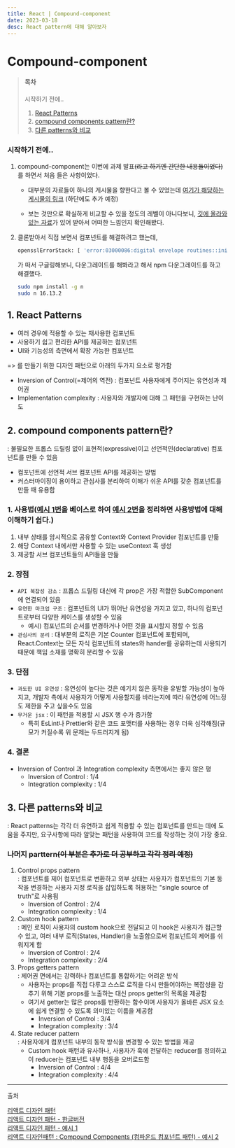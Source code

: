 ```yaml
---
title: React | Compound-component
date: 2023-03-18
desc: React pattern에 대해 알아보자
---
```


# Compound-component

> #### 목차 <br/>
>
> 시작하기 전에..
>
> 1. [React Patterns](#1-react-patterns)
> 2. [compound components pattern란?](#2-compound-components-pattern란)
> 3. [다른 patterns와 비교](#3-다른-patterns와-비교)

### 시작하기 전에..

1. compound-component는 이번에 과제 발표~~(라고 하기엔 간단한 내용들이었다)~~를 하면서 처음 들은 사항이었다.

   - 대부분의 자료들이 하나의 게시물을 향한다고 볼 수 있었는데 [여기가 해당하는 게시물의 링크](https://javascript.plainenglish.io/5-advanced-react-patterns-a6b7624267a6) (하단에도 추가 예정)

   - 보는 것만으로 확실하게 비교할 수 있을 정도의 레벨이 아니다보니, [깃에 올라와있는 자료](https://github.com/alexis-regnaud/advanced-react-patterns)가 있어 받아서 어떠한 느낌인지 확인해봤다.

2. 클론받아서 직접 보면서 컴포넌트를 해결하려고 했는데,
   ```bash
   opensslErrorStack: [ 'error:03000086:digital envelope routines::initialization error' ],
   ```
   가 떠서 구글링해보니, 다운그레이드를 해봐라고 해서 npm 다운그레이드를 하고 해결했다.
   ```bash
   sudo npm install -g n
   sudo n 16.13.2
   ```

## 1. **React Patterns**

- 여러 경우에 적용할 수 있는 재사용한 컴포넌트
- 사용하기 쉽고 편리한 API를 제공하는 컴포넌트
- UI와 기능성의 측면에서 확장 가능한 컴포넌트

=> 를 만들기 위한 디자인 패턴으로 아래의 두가지 요소로 평가함

- Inversion of Control(=제어의 역전) : 컴포넌트 사용자에게 주어지는 유연성과 제어권
- Implementation complexity : 사용자와 개발자에 대해 그 패턴을 구현하는 난이도

## 2. **compound components pattern란?**

\: 불필요한 프롭스 드릴링 없이 표현적(expressive)이고 선언적인(declarative) 컴포넌트를 만들 수 있음

- 컴포넌트에 선언적 서브 컴포넌트 API를 제공하는 방법
- 커스터마이징이 용이하고 관심사를 분리하여 이해가 쉬운 API를 갖춘 컴포넌트를 만들 때 유용함

### 1. 사용법([예시 1번](https://github.com/alexis-regnaud/advanced-react-patterns)을 베이스로 하여 [예시 2번](https://itchallenger.tistory.com/266)을 정리하면 사용방법에 대해 이해하기 쉽다.)

1.  내부 상태를 암시적으로 공유할 Context와 Context Provider 컴포넌트를 만듦
2.  해당 Context 내에서만 사용할 수 있는 useContext 훅 생성
3.  제공할 서브 컴포넌트들의 API들을 만듦

### 2. 장점

- `API 복잡성 감소` : 프롭스 드릴링 대신에 각 prop은 가장 적합한 SubComponent에 연결되어 있음
- `유연한 마크업 구조` : 컴포넌트의 UI가 뛰어난 유연성을 가지고 있고, 하나의 컴포넌트로부터 다양한 케이스를 생성할 수 있음
  - 예시) 컴포넌트의 순서를 변경하거나 어떤 것을 표시할지 정할 수 있음
- `관심사의 분리` : 대부분의 로직은 기본 Counter 컴포넌트에 포함되며, React.Context는 모든 자식 컴포넌트의 states와 hander를 공유하는데 사용되기 때문에 책임 소재를 명확히 분리할 수 있음

### 3. 단점

- `과도한 UI 유연성` : 유연성이 높다는 것은 예기치 않은 동작을 유발할 가능성이 높아지고, 개발자 측에서 사용자가 어떻게 사용할지를 바라는지에 따라 유연성에 어느정도 제한을 주고 싶을수도 있음
- `무거운 jsx` : 이 패턴을 적용할 시 JSX 행 수가 증가함
  - 특히 EsLint나 Prettier와 같은 코드 포맷터를 사용하는 경우 더욱 심각해짐(규모가 커질수록 위 문제는 두드러지게 됨)

### 4. 결론

- Inversion of Control 과 Integration complexity 측면에서는 좋지 않은 평
  - Inversion of Control : 1/4
  - Integration complexity : 1/4

## 3. **다른 patterns와 비교**

\: React patterns는 각각 더 유연하고 쉽게 적용할 수 있는 컴포넌트를 만드는 데에 도움을 주지만, 요구사항에 따라 알맞는 패턴을 사용하여 코드를 작성하는 것이 가장 중요.

### 나머지 parttern~~(이 부분은 추가로 더 공부하고 각각 정리 예정)~~

1. Control props pattern <br/>
   \: 컴포넌트를 제어 컴포넌트로 변환하고 외부 상태는 사용자가 컴포넌트의 기본 동작을 변경하는 사용자 지정 로직을 삽입하도록 허용하는 "single source of truth"로 사용됨
   - Inversion of Control : 2/4
   - Integration complexity : 1/4
2. Custom hook pattern <br/>
   \: 메인 로직이 사용자의 custom hook으로 전달되고 이 hook은 사용자가 접근할 수 있고, 여러 내부 로직(States, Handler)을 노출함으로써 컴포넌트의 제어를 쉬워지게 함
   - Inversion of Control : 2/4
   - Integration complexity : 2/4
3. Props getters pattern <br/>
   \: 제어권 면에서는 강력하나 컴포넌트를 통합하기는 어려운 방식
   - 사용자는 props를 직접 다루고 스스로 로직을 다시 만들어야하는 복잡성을 감추기 위해 기본 props를 노출하는 대신 props getter의 목록을 제공함
   - 여기서 getter는 많은 props를 반환하는 함수이며 사용자가 올바른 JSX 요소에 쉽게 연결할 수 있도록 의미있는 이름을 제공함
     - Inversion of Control : 3/4
     - Integration complexity : 3/4
4. State reducer pattern <br/>
   \: 사용자에게 컴포넌트 내부의 동작 방식을 변경할 수 있는 방법을 제공
   - Custom hook 패턴과 유사하나, 사용자가 훅에 전달하는 reducer를 정의하고 이 reducer는 컴포넌트 내부 행동을 오버로드함
     - Inversion of Control : 4/4
     - Integration complexity : 4/4

<hr />

출처

[리액트 디자인 패턴](https://javascript.plainenglish.io/5-advanced-react-patterns-a6b7624267a6)<br/>
[리액트 디자인 패턴 - 한글버전](https://cocobi.tistory.com/120)<br/>
[리액트 디자인 패턴 - 예시 1](https://github.com/alexis-regnaud/advanced-react-patterns)<br/>
[리액트 디자인패턴 : Compound Components (컴파운드 컴포넌트 패턴) - 예시 2](https://itchallenger.tistory.com/266)
